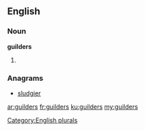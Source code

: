 ==English==

===Noun===
'''guilders'''

# {{plural of|[[guilder]]}}

===Anagrams===
* [[sludgier#English|sludgier]]

[[Category:English plurals]]

[[ar:guilders]]
[[fr:guilders]]
[[ku:guilders]]
[[my:guilders]]